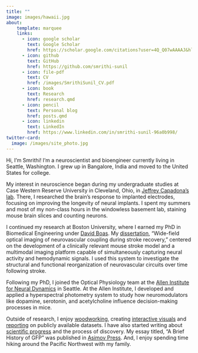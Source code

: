 ```yaml
---
title: ""
image: images/hawaii.jpg
about:
    template: marquee
    links:
      - icon: google scholar
        text: Google Scholar
        href: https://scholar.google.com/citations?user=4Q_Q07wAAAAJ&hl=en
      - icon: github
        text: GitHub
        href: https://github.com/smrithi-sunil
      - icon: file-pdf
        text: CV
        href: /images/SmrithiSunil_CV.pdf
      - icon: book
        text: Research
        href: research.qmd
      - icon: pencil
        text: Personal blog
        href: posts.qmd
      - icon: linkedin
        text: LinkedIn
        href: https://www.linkedin.com/in/smrithi-sunil-96a0b998/
twitter-card:
  image: /images/site_photo.jpg     
---
```


<!-- :::{.column-screen}
![](images/hawaii.jpg)
::: -->

Hi, I'm Smrithi! I'm a neuroscientist and bioengineer currently living in Seattle, Washington. I grew up in Bangalore, India and moved to the United States for college.

My interest in neuroscience began during my undergraduate studies at Case Western Reserve University in Cleveland, Ohio, in [Jeffrey Capadona's lab](https://case.edu/bme/research/labs/capadona-lab). There, I researched the brain's response to implanted electrodes, focusing on improving the longevity of neural implants. I spent my summers and most of my non-class hours in the windowless basement lab, staining mouse brain slices and counting neurons.

I continued my research at Boston University, where I earned my PhD in Biomedical Engineering under [David Boas](https://sites.bu.edu/boas/). My [dissertation](images/Diss.pdf), “Wide-field optical imaging of neurovascular coupling during stroke recovery,” centered on the development of a clinically relevant mouse stroke model and a multimodal imaging platform capable of simultaneously capturing neural activity and hemodynamic signals. I used this system to investigate the structural and functional reorganization of neurovascular circuits over time following stroke.

Following my PhD, I joined the Optical Physiology team at the [Allen Institute for Neural Dynamics](https://alleninstitute.org/what-we-do/brain-science/research/allen-institute-neural-dynamics/) in Seattle. At the Allen Institute, I developed and applied a hyperspectral photometry system to study how neuromodulators like dopamine, serotonin, and acetylcholine influence decision-making processes in mice.

Outside of research, I enjoy [woodworking](https://smrithisunil.com/woodworking.html), creating [interactive visuals](https://smrithisunil.com/posts/USA_testscores/) and [reporting](https://smrithisunil.com/posts/IID_birthSize/) on publicly available datasets. I have also started writing about [scientific progress](https://smrithisunil.substack.com/) and the process of discovery. My essay titled, "A Brief History of GFP" was published in [Asimov Press](https://press.asimov.com/articles/gfp). And, I enjoy spending time hiking around the Pacific Northwest with my family. 

<!-- <style>
body, main {
    margin: 0 !important;
    padding: 0 !important;
}
</style> -->